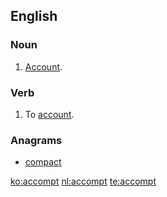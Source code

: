 ==English==

===Noun===
{{en-noun}}

# {{context|archaic|lang=en}} [[account|Account]].

===Verb===
{{en-verb}}

# {{context|archaic|lang=en}} To [[account]].

===Anagrams===
* [[compact#English|compact]]

[[ko:accompt]]
[[nl:accompt]]
[[te:accompt]]